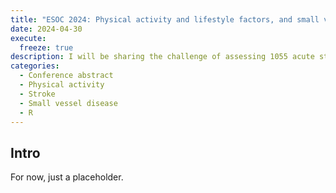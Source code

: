 ```yaml
---
title: "ESOC 2024: Physical activity and lifestyle factors, and small vessel disease burden in acute ischemic stroke"
date: 2024-04-30
execute: 
  freeze: true
description: I will be sharing the challenge of assessing 1055 acute stroke patients scans and the analysis work to investigate the interaction between physical activity and classical cardio-vascular risk factors and the effect on SVD burden.
categories:
  - Conference abstract
  - Physical activity
  - Stroke
  - Small vessel disease
  - R
---
```


## Intro

For now, just a placeholder.
